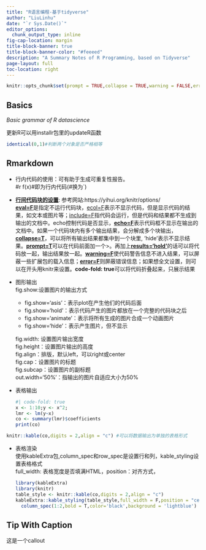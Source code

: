 ```yaml
---
title: "R语言编程-基于tidyverse"
author: "LiuLinhu"
date: "`r Sys.Date()`"
editor_options: 
  chunk_output_type: inline
fig-cap-location: margin
title-block-banner: true
title-block-banner-color: "#feeeed"
description: "A Summary Notes of R Programming, based on Tidyverse"
page-layout: full
toc-location: right
---
```


```r
knitr::opts_chunk$set(prompt = TRUE,collapse = TRUE,warning = FALSE,error = FALSE,comment = "")
```

## Basics

*Basic grammar of R datascience*

更新R可以用installr包里的updateR函数

```r
identical(0,1)#判断两个对象是否严格相等

```

## Rmarkdown

-   行内代码的使用：可有助于生成可重复性报告。\
    #r f(x)#即为行内代码(#换为\`)

-   [**行间代码块的设置**]{.underline}: 参考网站:https://yihui.org/knitr/options/\
    [**eval=F**]{.underline}是指定不运行代码块，[ecol=F]{.underline}表示不显示代码，但是显示代码的结果，如文本或图片等；[include=F]{.underline}指代码会运行，但是代码和结果都不生成到输出的文档中。echo控制代码是否显示，[**echo=F**]{.underline}表示代码框不显示在输出的文档中。如果一个代码块内有多个输出结果，会分解成多个块输出，[**collapse=T**]{.underline}，可以将所有输出结果都集中到一个块里, 'hide'表示不显示结果。[**prompt=T**]{.underline}可以在代码前面加一个\>。再加上[**results='hold'**]{.underline}的话可以将代码放一起，输出结果放一起。[**warning=F**]{.underline}使代码警告信息不进入结果，可以屏蔽一些扩展包的载入信息；[**error=F**]{.underline}则屏蔽错误信息；如果想全文设置，则可以在开头用knitr来设置。**code-fold: true**可以将代码折叠起来，只展示结果

-   图形输出\
    fig.show:设置图片的输出方式

    -   fig.show='asis'：表示plot在产生他们的代码后面
    -   fig.show='hold'：表示代码产生的图片都放在一个完整的代码块之后
    -   fig.show='animate'：表示将所有生成的图片合成一个动画图片
    -   fig.show='hide'：表示产生图片，但不显示

    fig.width: 设置图片输出宽度\
    fig.height：设置图片输出的高度\
    fig.align：排版，默认left，可以right或center\
    fig.cap：设置图片的标题\
    fig.subcap：设置图片的副标题\
    out.width='50%'：指输出的图片自适应大小为50%

-   表格输出

    ```r
    #| code-fold: true
    x <- 1:10;y <- x^2;
    lmr <- lm(y~x)
    co <- summary(lmr)$coefficients
    print(co)
    ```

```r
knitr::kable(co,digits = 2,align = "c") #可以将数据输出为单独的表格形式
```

-   表格渲染\
    使用kableExtra包,column_spec和row_spec是设置行和列，kable_styling设置表格格式\
    full_width: 表格宽度是否填满HTML，position：对齐方式，

    ```r
    library(kableExtra)
    library(knitr)
    table_style <- knitr::kable(co,digits = 2,align = "c")
    kableExtra::kable_styling(table_style,full_width = F,position = "center") %>% 
      column_spec(1:2,bold = T,color='black',background = 'lightblue')
    ```

::: callout-tip
## Tip With Caption

这是一个callout
:::
